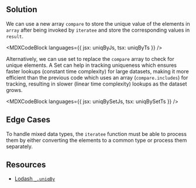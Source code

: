 

## Solution

We can use a new array `compare` to store the unique value of the elements in `array` after being invoked by `iteratee` and store the corresponding values in `result`.

<MDXCodeBlock languages={{ jsx: uniqByJs, tsx: uniqByTs }} />

Alternatively, we can use set to replace the `compare` array to check for unique elements. A Set can help in tracking uniqueness which ensures faster lookups (constant time complexity) for large datasets, making it more efficient than the previous code which uses an array (`compare.includes`) for tracking, resulting in slower (linear time complexity) lookups as the dataset grows.

<MDXCodeBlock languages={{ jsx: uniqBySetJs, tsx: uniqBySetTs }} />

## Edge Cases

To handle mixed data types, the `iteratee` function must be able to process them by either converting the elements to a common type or process them separately.

## Resources

- [Lodash `_.uniqBy`](https://lodash.com/docs/4.17.15#uniqBy)
